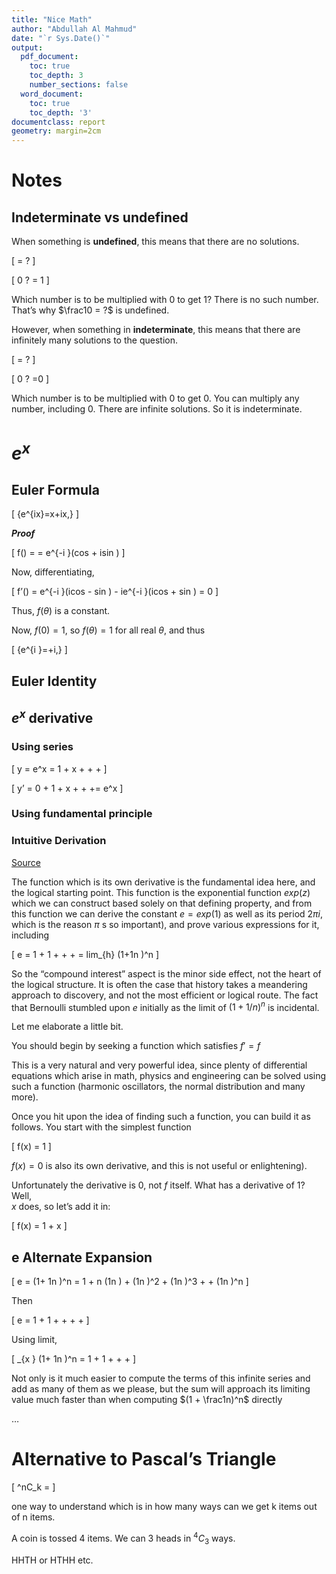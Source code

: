 ```yaml
---
title: "Nice Math"
author: "Abdullah Al Mahmud"
date: "`r Sys.Date()`"
output:
  pdf_document:
    toc: true
    toc_depth: 3
    number_sections: false
  word_document:
    toc: true
    toc_depth: '3'
documentclass: report
geometry: margin=2cm
---
```


\newpage

\begingroup
\fontfamily{ppl}\fontsize{12}{16}\selectfont

# Notes

## Indeterminate vs undefined

When something is **undefined**, this means that there are no solutions.

\[
\frac10 = ?
\]

\[
0 \times ? = 1
\]

Which number is to be multiplied with 0 to get 1? There is no such number. That's why $\frac10 = ?$ is undefined. 

However, when something in **indeterminate**, this means that there are infinitely many solutions to the question.

\[
\frac00 = ?
\]

\[
0 \times ? =0
\]

Which number is to be multiplied with 0 to get 0. You can multiply any number, including 0.
There are infinite solutions. So it is indeterminate. 

# $e^x$

## Euler Formula 

\[
{\displaystyle e^{ix}=\cos x+i\sin x,}
\]

***Proof***

\[
f(\theta) = \frac{cos \theta + isin \theta}{e^{\theta}} = e^{-i \theta}(cos \theta + isin \theta)
\]

Now, differentiating, 

\[
f'(\theta) = e^{-i \theta}(icos \theta - sin \theta) - ie^{-i \theta}(icos \theta + sin \theta) = 0
\]

Thus, $f(\theta)$ is a constant.

Now, $f(0) = 1$, so $f(\theta) = 1$ for all real $\theta$, and thus 

\[
{\displaystyle e^{i \theta}=\cos \theta+i\sin \theta,}
\]

## Euler Identity

## $e^x$ derivative

### Using series

\[
y = e^x = 1 + x + \frac{x^2}{2!}+ \frac{x^3}{3!}+\cdots
\]

\[
y' = 0 + 1 + x + \frac{x^2}{2!}+ \frac{x^3}{3!}+\cdots = e^x
\]

### Using fundamental principle

\begin{equation} 
\begin{split}
y = e^x \\
y' =\frac{d}{dx}y & = \frac{d}{dx} e^x\\
 & = lim_{h \to 0} \frac{e^{x+h}-e^x}{h} \\
 & = lim_{h \to 0} \frac{e^x(e^h-1}{h} \\
 & = lim_{h \to 0} e^x \cdot \frac{e^h-1}{h} \\
 & = lim_{h \to 0} \cdot lim_{h \to 0} \frac{e^h-1}{h} \\
 & = e^x (1) = e^x
\end{split}
(\#eq:exdiff)
\end{equation}

### Intuitive Derivation

[Source](https://www.quora.com/Is-it-just-a-coincidence-that-the-derivative-of-e-x-is-also-e-x-or-is-there-some-feature-in-the-function-due-to-which-this-happens)

The function which is its own derivative is the fundamental idea here, and the logical starting point. This function is the exponential function $exp(z)$ which we can construct based solely on that defining property, and from this function we can derive the constant  $e=exp(1)$ as well as its period $2\pi i$, which is the reason $\pi$ s so important), and prove various expressions for it, including

\[
e = 1 + 1 + \frac{1}{2!} + \frac{1}{3!}+ \cdots = lim_{h\to \infty} \left(1+\frac 1n \right)^n
\]

So the “compound interest” aspect is the minor side effect, not the heart of the logical structure. It is often the case that history takes a meandering approach to discovery, and not the most efficient or logical route. The fact that Bernoulli stumbled upon $e$  initially as the limit of $(1+1/n)^n$  is incidental.

Let me elaborate a little bit.

You should begin by seeking a function which satisfies $f'=f$

This is a very natural and very powerful idea, since plenty of differential equations which arise in math, physics and engineering can be solved using such a function (harmonic oscillators, the normal distribution and many more).

Once you hit upon the idea of finding such a function, you can build it as follows. You start with the simplest function

\[
f(x) = 1
\]

$f(x) = 0$ is also its own derivative, and this is not useful or enlightening).

Unfortunately the derivative is 0, not $f$ itself. What has a derivative of 1? Well,  
$x$ does, so let’s add it in:

\[
f(x) = 1 + x
\]



## e Alternate Expansion

\[
e = \left (1+ \frac 1n \right )^n = 1 + n \cdot \left (\frac 1n \right) + \frac{n \cdot (n-1)}{2!} \cdot \left (\frac 1n \right)^2 + \frac{n \cdot (n-1) \cdot (n-2)}{3!} \cdot \left (\frac 1n \right)^3 + \cdots + \left (\frac 1n \right)^n
\]

Then

\[
e = 1 + 1 + \frac{(1-\frac1n)}{2!} + \frac{(1-\frac1n) \cdot (1-\frac2n)}{3!} + \cdots + \frac{1}{n^n}
\]

Using limit, 

\[
 \lim_{x \to 2} \left (1+ \frac 1n \right )^n = 1 + 1 + \frac{1}{2!} + \frac{1}{3!}+ \cdots
\]

Not only is it much easier to compute the terms of this infinite series and add as many of them as we please, but the sum will approach its limiting value much faster than when computing $(1 + \frac1n)^n$ directly

...

# Alternative to Pascal's Triangle

\[
^nC_k = \frac{n!}{k!(n-k)!}
\]

one way to understand which is in how many ways can we get k items out of n items. 

A coin is tossed 4 items. We can 3 heads in $^4C_3$ ways. 

HHTH or HTHH etc. 

\endgroup